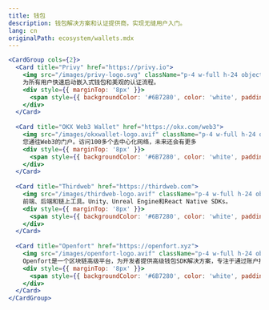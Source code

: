 ```yaml
---
title: 钱包
description: 钱包解决方案和认证提供商，实现无缝用户入门。
lang: cn
originalPath: ecosystem/wallets.mdx
---
```

```jsx
<CardGroup cols={2}>
  <Card title="Privy" href="https://privy.io">
    <img src="/images/privy-logo.svg" className="p-4 w-full h-24 object-contain bg-black rounded-xl mt-3" />
    为所有用户快速启动嵌入式钱包和美观的认证流程。
    <div style={{ marginTop: '8px' }}>
      <span style={{ backgroundColor: '#6B7280', color: 'white', padding: '2px 8px', borderRadius: '4px', fontSize: '12px' }}>Wallet SDKs</span>
    </div>
  </Card>
  
  <Card title="OKX Web3 Wallet" href="https://okx.com/web3">
    <img src="/images/okxwallet-logo.avif" className="p-4 w-full h-24 object-contain bg-black rounded-xl mt-3" />
    您通往Web3的门户。访问100多个去中心化网络，未来还会有更多
    <div style={{ marginTop: '8px' }}>
      <span style={{ backgroundColor: '#6B7280', color: 'white', padding: '2px 8px', borderRadius: '4px', fontSize: '12px' }}>Wallet SDKs</span>
    </div>
  </Card>
  
  <Card title="Thirdweb" href="https://thirdweb.com">
    <img src="/images/thirdweb-logo.avif" className="p-4 w-full h-24 object-cover bg-black rounded-xl mt-3" />    
    前端、后端和链上工具。Unity、Unreal Engine和React Native SDKs。
    <div style={{ marginTop: '8px' }}>
      <span style={{ backgroundColor: '#6B7280', color: 'white', padding: '2px 8px', borderRadius: '4px', fontSize: '12px' }}>Wallet SDKs</span>
    </div>
  </Card>
  
  <Card title="Openfort" href="https://openfort.xyz">
    <img src="/images/openfort-logo.avif" className="p-4 w-full h-24 object-contain bg-black rounded-xl mt-3" />
    Openfort是一个区块链高级平台，为开发者提供高级钱包SDK解决方案，专注于通过账户抽象技术简化web3游戏开发。
    <div style={{ marginTop: '8px' }}>
      <span style={{ backgroundColor: '#6B7280', color: 'white', padding: '2px 8px', borderRadius: '4px', fontSize: '12px' }}>Wallet SDKs</span>
    </div>
  </Card>
</CardGroup>
```
